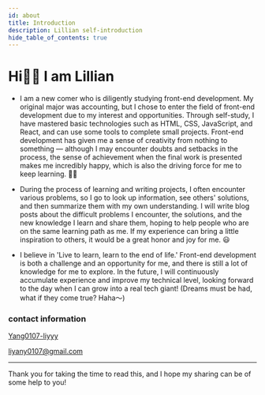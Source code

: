 ```yaml
---
id: about
title: Introduction
description: Lillian self-introduction
hide_table_of_contents: true
---
```



# Hi🖐🏻 I am Lillian

- I am a new comer who is diligently studying front-end development. 
My original major was accounting, but I chose to enter the field of front-end development due to my interest and opportunities. 
Through self-study, I have mastered basic technologies such as HTML, CSS, JavaScript, and React, and can use some tools to complete small projects. 
Front-end development has given me a sense of creativity from nothing to something — although I may encounter doubts and setbacks in the process, 
the sense of achievement when the final work is presented makes me incredibly happy, which is also the driving force for me to keep learning. 💪🏻

- During the process of learning and writing projects, I often encounter various problems, 
so I go to look up information, see others' solutions, and then summarize them with my own understanding.
I will write blog posts about the difficult problems I encounter, the solutions, and the new knowledge I learn and share them, 
hoping to help people who are on the same learning path as me. If my experience can bring a little inspiration to others, 
it would be a great honor and joy for me. 😃

- I believe in 'Live to learn, learn to the end of life.' 
Front-end development is both a challenge and an opportunity for me, and there is still a lot of knowledge for me to explore. 
In the future, I will continuously accumulate experience and improve my technical level, looking forward to the day when I can grow into a real tech giant! 
(Dreams must be had, what if they come true? Haha～)

### contact information

<p style={{ display: 'flex', alignItems: 'center', gap: '0.5rem' }}>
  <Icon icon="ri:github-line" width="20" height="20" />
  <a href={social.github.href} target="_blank">Yang0107-liyyy</a>
</p>

<p style={{ display: 'flex', alignItems: 'center', gap: '0.5rem' }}>
  <Icon icon="ri:mail-open-line" width="20" height="20" />
  <a href={social.email.href} target="_blank">liyany0107@gmail.com</a>
</p>

---

Thank you for taking the time to read this, and I hope my sharing can be of some help to you!



